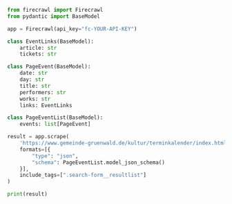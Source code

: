 ```python Python
from firecrawl import Firecrawl
from pydantic import BaseModel

app = Firecrawl(api_key="fc-YOUR-API-KEY")

class EventLinks(BaseModel):
    article: str
    tickets: str

class PageEvent(BaseModel):
    date: str
    day: str
    title: str
    performers: str
    works: str
    links: EventLinks

class PageEventList(BaseModel):
    events: list[PageEvent]

result = app.scrape(
    'https://www.gemeinde-gruenwald.de/kultur/terminkalender/index.html',
    formats=[{
        "type": "json",
        "schema": PageEventList.model_json_schema()
    }],
    include_tags=[".search-form__resultlist"]
)

print(result)
```
